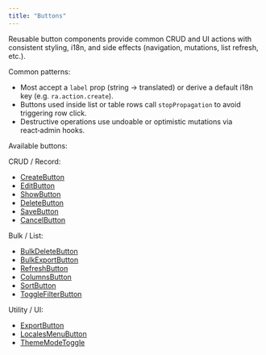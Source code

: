 ```yaml
---
title: "Buttons"
---
```


Reusable button components provide common CRUD and UI actions with consistent styling, i18n, and side effects (navigation, mutations, list refresh, etc.).

Common patterns:
- Most accept a `label` prop (string -> translated) or derive a default i18n key (e.g. `ra.action.create`).
- Buttons used inside list or table rows call `stopPropagation` to avoid triggering row click.
- Destructive operations use undoable or optimistic mutations via react‑admin hooks.

Available buttons:

CRUD / Record:
- [CreateButton](./CreateButton.md)
- [EditButton](./EditButton.md)
- [ShowButton](./ShowButton.md)
- [DeleteButton](./DeleteButton.md)
- [SaveButton](./SaveButton.md)
- [CancelButton](./CancelButton.md)

Bulk / List:
- [BulkDeleteButton](./BulkDeleteButton.md)
- [BulkExportButton](./BulkExportButton.md)
- [RefreshButton](./RefreshButton.md)
- [ColumnsButton](./ColumnsButton.md)
- [SortButton](./SortButton.md)
- [ToggleFilterButton](./ToggleFilterButton.md)

Utility / UI:
- [ExportButton](./ExportButton.md)
- [LocalesMenuButton](./LocalesMenuButton.md)
- [ThemeModeToggle](./ThemeModeToggle.md)


